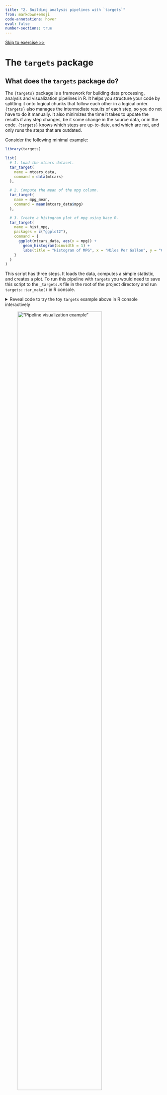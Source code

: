 ```yaml
---
title: "2. Building analysis pipelines with `targets`"
from: markdown+emoji
code-annotations: hover
eval: false
number-sections: true
---
```


[Skip to exercise \>\>](#exercise)

# The `targets` package {#targets}

## What does the `targets` package do?

The `{targets}` package is a framework for building data processing, analysis and visualization pipelines in R. It helps you structure your code by splitting it onto logical chunks that follow each other in a logical order. `{targets}` also manages the intermediate results of each step, so you do not have to do it manually. It also minimizes the time it takes to update the results if any step changes, be it some change in the source data, or in the code. `{targets}` knows which steps are up-to-date, and which are not, and only runs the steps that are outdated.

Consider the following minimal example:

```r
library(targets)

list(
  # 1. Load the mtcars dataset.
  tar_target(
    name = mtcars_data,
    command = data(mtcars)
  ),

  # 2. Compute the mean of the mpg column.
  tar_target(
    name = mpg_mean,
    command = mean(mtcars_data$mpg)
  ),

  # 3. Create a histogram plot of mpg using base R.
  tar_target(
    name = hist_mpg,
    packages = c("ggplot2"),
    command = {
      ggplot(mtcars_data, aes(x = mpg)) +
        geom_histogram(binwidth = 1) +
        labs(title = "Histogram of MPG", x = "Miles Per Gallon", y = "Count")
    }
  )
)
```

This script has three steps. It loads the data, computes a simple statistic, and creates a plot. To run this pipeline with `targets` you would need to save this script to the `_targets.R` file in the root of the project directory and run `targets::tar_make()` in R console.

<details>
<summary>Reveal code to try the toy `targets` example above in R console interactively</summary>

To quickly run the pipeline above in R console without setting up `targets` properly and creating an R script file, you can use the code below, that can be pasted in to the R console (and it will make the pipeline run in a temporary directory):

```r
library(targets)
tar_dir({
  tar_script({
    library(targets)
    list(
      # Load the mtcars dataset.
      tar_target(mtcars_data, mtcars),
      
      # Compute the mean of the mpg column.
      tar_target(mpg_mean, mean(mtcars_data$mpg)),
      
      # Create a histogram plot of mpg using base R.
      # The plot is saved as a PNG file and the filename is returned.
      tar_target(plot_mpg, {
        png("hist_mpg.png")  # Open a PNG device.
        hist(mtcars_data$mpg,
             breaks = "Sturges",
             main = "Histogram of MPG",
             xlab = "Miles Per Gallon",
             ylab = "Frequency",
             col = "lightblue")
        dev.off()  # Close the device.
        "hist_mpg.png"  # Return the filename as the target value.
      })
    )
  }, ask = FALSE)
  
  # Run all targets defined in the pipeline.
  tar_make()

})
```

You will get output similar to this:

```r
▶ dispatched target mtcars_data
● completed target mtcars_data [0 seconds, 1.225 kilobytes]
▶ dispatched target plot_mpg
● completed target plot_mpg [0.011 seconds, 65 bytes]
▶ dispatched target mpg_mean
● completed target mpg_mean [0 seconds, 52 bytes]
▶ ended pipeline [0.059 seconds]
```

It would mean that all steps have been executed successfully.

Similarly, if you add `tar_visnetwork()` after `tar_make()`, you will get a visualization of the pipeline:

```r
library(targets)
tar_dir({
  tar_script({
    library(targets)
    list(
      # Load the mtcars dataset.
      tar_target(mtcars_data, mtcars),
      
      # Compute the mean of the mpg column.
      tar_target(mpg_mean, mean(mtcars_data$mpg)),
      
      # Create a histogram plot of mpg using base R.
      # The plot is saved as a PNG file and the filename is returned.
      tar_target(plot_mpg, {
        png("hist_mpg.png")  # Open a PNG device.
        hist(mtcars_data$mpg,
             breaks = "Sturges",
             main = "Histogram of MPG",
             xlab = "Miles Per Gallon",
             ylab = "Frequency",
             col = "lightblue")
        dev.off()  # Close the device.
        "hist_mpg.png"  # Return the filename as the target value.
      })
    )
  }, ask = FALSE)
  
  # Run all targets defined in the pipeline.
  tar_make()
  tar_visnetwork()
})

```

You would get output similar to the one in the @fig-mtcars-visnet below.
</details>

!["Pipeline visualization example"](media/images/mtcars-visnet.png){#fig-mtcars-visnet width=80%}

As you can see in @fig-mtcars-visnet, `{targets}` knows that the summary statistic and the plot depend on the data. If you were to change the first step of the pipeline, then the next time you ask `{targets}` to update the pipeline, it would only run steps two and three. If, however, instead of changing the data, you changed the code for the plot (e.g. change the title), then the pipeline would only re-run step three. This way, you do not have to manually keep track of what might have changed in the data or the code, or, in more complex pipelines, in the intermediate data (such as cross-validation folds for machine learning models) - `{targets}` will figure it out for you.

# Exercise {#exercise}

## Goal

The goal of this exercise is to use the project folder that you have set up in the previous exercise with `{renv}` to create a simple analysis pipeline using `{targets}`.

::: {.callout-note}
If you have not successfully completed the previous exercise, you can start the current one by downloading the repository [https://github.com/e-kotov/2025-mpidr-workflows-reference-01](https://github.com/e-kotov/2025-mpidr-workflows-reference-01){target="_blank"} and extracting it to your computer.
:::

## Instructions

## Open the project folder in your editor

Open either your own project, or our reference project snapshot form the Note above.

If you open your own project, you should see in the R console:

```r
- Project 'path/on/your/computer/to/your/project' loaded. [renv 1.1.1]
```

If you open our reference project, you should see in the R console:

```r
OK
- Installing renv  ... OK

- Project 'path/on/your/computer/2025-mpidr-workflows-reference-01' loaded. [renv 1.1.1]
- One or more packages recorded in the lockfile are not installed.
- Use `renv::status()` for more details.
```

::: {.callout-note}
The reason you will see that the packages are not installed, is because the library of R packages is specific to an operating system and is considered as a disposable storage. By default, it is not pushed to GitHub. Therefore, when you copy such project from GitHub, you don't have the packages, but you have all the files to restore the packages as required by the `renv.lock` file.
:::

## Restore (install) the R packages in the project

### In your own project

In your own project, you need to run:

```r
renv::status()
```

This is to make sure that all the packages are installed in the project. If any packages are still missing, see the step below.

### In our reference project

If you are working in our reference project from [https://github.com/e-kotov/2025-mpidr-workflows-reference-01](https://github.com/e-kotov/2025-mpidr-workflows-reference-01){target="_blank"}, you need to run:

```r
renv::restore()
```

After you confirm, you should see the package installation process.

Once the installation finishes, to make sure you have successfully installed all packages, run:

```r
renv::status()
```

You should get something like this:

```r
No issues found -- the project is in a consistent state.
```

## Setup the `{targets}` pipeline

You could of course create a `targets` pipeline manually, but there is a handy R function to initialize a template for you:

```r
targets::use_targets()
```

Agree to that and `{renv}` will take over again to install a new package. Don't forget to add it to the `renv.lock` file with `renv::snapshot()` later.

Once this is done, you should get a new file `_targets.R` in the root of your project folder.

## Explore the sample pipeline

Before editing the `_targets.R` file, explore the pipeline that is already defined in the file.

First, run this to see the interactive graph of the pipeline (you will need to agree to install `visNetwork` package when you run this for the first time, run the command again if you still don't see the visualisation in the viewer):

```r
targets::tar_visnetwork()
```

You will see that all steps are currently outdated.

Now you can runn all the steps in the pipeline:

```r
targets::tar_make()
```

Notice that you a new folder called `_targets` is created in the project folder. This is where the output of the pipeline will be stored as well as some metadata.

If you run `targets::tar_visnetwork()` again, you will find all steps are now up-to-date.

Now you can inspect in the `R` console the results of each step. You do not need to think where each output is saved, as all outputs are always stored in the `_targets` folder and are accessible by their name. For example:

```r
tmp_object <- targets::tar_read(data)
print(tmp_object)
rm(tmp_object)
```

This will read the `data` object that is the output of the first step of the example pipeline and print it to the console. Finally, we also remove this object from the workspace to keep it clean.

You may also load the object `data` with its name directly into the workspace with:

```r
targets::tar_load(data)
```

```r
ls()
```

```r
[1] "data"
```

Now clean the workspace/environment:

```r
rm(list = ls())
```

To delete saved outputs of all or certain (see the [documentation](https://docs.ropensci.org/targets/reference/tar_destroy.html){target="_blank"}) steps, run:

```r
targets::tar_destroy()
```

To delete the saved results of steps that you might have deleted and will not use anymore, you could run:

```r
targets::tar_prune()
```

## Adjust `targets` settings

Feel free to remove most of the comments in the example `_targets.R` file, espetially the ones regarding the targets options. We recommend you do set the options as follows:

```r
tar_option_set(
  format = "qs"
)
```

The `qs`/`qs2` format is a faster and more space efficient alternative to `rds` format. You can read more about it in the [`qs2` documentation](https://github.com/qsbase/qs2?tab=readme-ov-file#single-threaded). This will be the format that `targets` uses to save the output of each step of the pipeline, unless you specify `format = 'file'`, or set it to something else in the specicfic `tar_target()` step.

::: {.callout-note}
You might also notice that we suggest to remove the `packages` option from `tar_option_set()` that was originally there. This is because it is much safer to specify the packages you need in each `tar_target()` step individually. This might seem like a lot of work, but it it has many advatanges:

- Each step runs much faster, as unnecessary packages are not loaded.
- You can prevent potential package conflicts. In big projects with hundreds of packages, some packages may not work well when loaded simultaneously (which would happen if you specify the `packages` option globally for all steps).
- It is much easier to debug, as you can see which packages are loaded at each step.
:::

For more `targets` options, you can see the documentation for [`tar_option_set()`](https://docs.ropensci.org/targets/reference/tar_option_set.html){target="_blank"}.

## Analysis step 1 - Get the data {#step1-get-data}

See the code in Jonas's repository at [https://github.com/jschoeley/openscience25/tree/main/layer2-communal/example_2-1](https://github.com/jschoeley/openscience25/tree/main/layer2-communal/example_2-1){target="_blank"}.

Let us try to implement the steps from his code in a `targets` pipeline. We will guide you through the first pipeline step together.

### Wrap data download step into a function

We first need to implement the data download step found in [https://github.com/jschoeley/openscience25/blob/main/layer2-communal/example_2-1/code/10-download_input_data_from_zenodo.R](https://github.com/jschoeley/openscience25/blob/main/layer2-communal/example_2-1/code/10-download_input_data_from_zenodo.R){target="_blank"}.

We will keep all functions that implement the steps in a separate folder called `R`. Create this folder manually and create a file called `10-download_input_data_from_zenodo.R` in it. Copy the code from Jonas's repository and save it in this new file, but convert it to a function that we could call from the `targets` pipeline. Compared to Jonas's original code, this function needs to make sure that the folder for the file downloads exists and also return the paths to the downloaded data files. See the suggested function below:

```r
# Download analysis input data from Zenodo
download_files_from_zenodo <- function(
  data_folder = "data"
) {
  # make sure the data folder exists
  if (!dir.exists(data_folder)) {
    dir.create(data_folder, recursive = TRUE)
  }

  # download the files
  download.file(
    url = 'https://zenodo.org/records/15033155/files/10-euro_education.csv?download=1',
    destfile = paste0(data_folder, "/10-euro_education.csv")
  )

  download.file(
    url = 'https://zenodo.org/records/15033155/files/10-euro_sectors.csv?download=1',
    destfile = paste0(data_folder, "/10-euro_sectors.csv")
  )

  download.file(
    url = 'https://zenodo.org/records/15033155/files/10-euro_geo_nuts2.rds?download=1',
    destfile = paste0(data_folder, "/10-euro_geo_nuts2.rds")
  )

  # find the downloaded files
  data_from_zenodo <- list.files("data", full.names = TRUE)

  # return the list of files
  return(data_from_zenodo)
}
```

Compare this to the original code from Jonas's repository at [https://github.com/jschoeley/openscience25/blob/main/layer2-communal/example_2-1/code/10-download_input_data_from_zenodo.R](https://github.com/jschoeley/openscience25/blob/main/layer2-communal/example_2-1/code/10-download_input_data_from_zenodo.R){target="_blank"}.

Now, to implement this first step into the pipeline, let us find the list of steps in the end of the `_targets.R` file, it's the one where all the steps are listed, each starting with `tar_target()`.

Remove all the example steps and insert your own:

```r
list(
  # download files from zenodo
  tar_target(
    name = data_from_zenodo,
    command = download_files_from_zenodo(
      data_folder = "data"
    ),
    format = "file"
  )
)
```

Notice that we have added `format = "file"` to our first step. This means that `targets` should expect not a generic `R` object like a `data.frame`, `list`, or `vector` as on output of the `download_files_from_zenodo()` function, but a vector of files. This is useful for actions such as file downloads, as `targets` will be checking on it's own if all expected files are actually downloaded.

The final step is to inform `targets` that we want to run the pipeline by executing the `targets::tar_make()`.

### Download files by executing the pipeline

Now you can run the pipeline by executing:

```r
targets::tar_make()
```

You should get something like this:

```r
▶ dispatched target data_from_zenodo
trying URL 'https://zenodo.org/records/15033155/files/10-euro_education.csv?download=1'
Content type 'text/plain; charset=utf-8' length 11150 bytes (10 KB)
==================================================
downloaded 10 KB

trying URL 'https://zenodo.org/records/15033155/files/10-euro_sectors.csv?download=1'
Content type 'text/plain; charset=utf-8' length 20626 bytes (20 KB)
================================
downloaded 20 KB

trying URL 'https://zenodo.org/records/15033155/files/10-euro_geo_nuts2.rds?download=1'
Content type 'application/octet-stream' length 261344 bytes (255 KB)
=======
downloaded 255 KB

● completed target data_from_zenodo [0.894 seconds, 293.12 kilobytes]
▶ ended pipeline [0.94 seconds]
```

The pipeline downloaded the files from Zenodo and will save them into the `data` folder. You can now use the downloaded files in the next steps of the pipeline.

Make an interactive graph of the pipeline:

```r
targets::tar_visnetwork()
```


You should see a network similar to the one in @fig-ex-02-targets-zenodo-data.png.

!["Up to date workflow including getting the data and producing the basemap"](media/images/ex-02-targets-zenodo-data.png){#fig-ex-02-targets-zenodo-data.png}



::: {.callout-note}
One thing to try, is to manually delete any one of the downloaded files and run the `targets::tar_visnetwork()` function. You will then see that one of the steps is outdated, as `targets` knows from the first run that it needs to keep track of files and it has noted the file signatures.
:::

### Add data folder to `.gitignore`

As the data is preserved at Zenodo, and as it is bad practice to store data in the git repository, we should add the `data` folder to the `.gitignore` file. You can do this by executing the following command in the `R` console:

```r
usethis::use_git_ignore("data")
```

This will create a new `.gitignore` file in the root of the project (in case it did not exist) and add the `data` folder there. Now `git` tools will not prompt you to commit the `data` folder and it will never be pushed to GitHub or other remote repository you are using.



## Analysis step 2 - Create background map

Now let us add a new step that creates background map that will be re-used in all of the plots me can create following the code in Jonas's repository. We will look at the code in [https://github.com/jschoeley/openscience25/blob/main/layer2-communal/example_2-1/code/20-create_european_backgroundmap.R](https://github.com/jschoeley/openscience25/blob/main/layer2-communal/example_2-1/code/20-create_european_backgroundmap.R){target="_blank"} and adjust it to be a `targets` step executed by `tar_target()`.

Because the code there uses [`_config.yaml`](https://github.com/jschoeley/openscience25/blob/main/layer2-communal/example_2-1/code/_config.yaml){target="_blank"} to customize the plots, you will need to [download](https://github.com/jschoeley/openscience25/raw/refs/heads/main/layer2-communal/example_2-1/code/_config.yaml){target="_blank"} it and put into your project, e.g. into `config` folder.

We will also break down the code into steps, as it makes sense to isolate the code for downloading the data from Natural Earth into a separate function.

#### Step 2.1 Download Natural Earth data

Look at [the corresponding lines](https://github.com/jschoeley/openscience25/blob/9efc85e2dad9b2d1cc05da2d257c5dad01a97276/layer2-communal/example_2-1/code/20-create_european_backgroundmap.R#L28C1-L42C39){target="_blank"} in Jonas's code:

```r
# Download Eurasian geodata ---------------------------------------
eura_sf <-
  # download geospatial data for European, Asian and African countries
  ne_countries(continent = c('europe', 'asia', 'africa'),
               returnclass = 'sf', scale = 10) %>%
  # project to crs suitable for Europe
  st_transform(crs = config$crs) %>%
  # merge into single polygon
  st_union(by_feature = FALSE) %>%
  # crop to Europe
  st_crop(xmin = config$eurocrop$xmin,
          xmax = config$eurocrop$xmax,
          ymin = config$eurocrop$ymin,
          ymax = config$eurocrop$ymax)
```

We will rewrite it as a following function:

```r
# Download Eurasian geodata ---------------------------------------
download_ne_data <- function(
  crs, xmin, xmax, ymin, ymax
) {
  eura_sf <-
    # download geospatial data for European, Asian and African countries
    rnaturalearth::ne_countries(
      continent = c('europe', 'asia', 'africa'),
      returnclass = 'sf',
      scale = 10
    ) |>
    # project to crs suitable for Europe
    sf::st_transform(crs = crs) |>
    # merge into single polygon
    sf::st_union(by_feature = FALSE) |>
    # crop to Europe
    sf::st_crop(xmin = xmin, xmax = xmax, ymin = ymin, ymax = ymax)

  return(eura_sf)
}
```

As you can see, we got rid of the references to `yaml` file, which is one of the ways to approach it. Any preferences previously set in yaml file are now set in the function parameters.

We also prefixed each function call with a package name. We do this to be more aware of which packages we use in each function to minimize the potential for conflicts.

In the list of `targets` steps we will add the call as follows:

```r
tar_target(
  name = eura_sf,
  packages = c("rnaturalearth", "sf"),
  command = download_ne_data(
    crs = 3035,
    xmin = 25.0e+5,
    xmax = 75.0e+5,
    ymin = 13.5e+5,
    ymax = 54.5e+5
  )
)
```

Note that:

- We specified the `packages` argument for an individual target step.
- We did not specify the `format = "file"`, so by default it will be `qs2` format, as specified above in `tar_option_set()`.

::: {.callout-note}
As you might have noticed, we set the name of the `targets` step as `eura_sf`, and we also return an object called `eura_sf` from the `download_ne_data()` function. These names do NOT have to match, as in larger projects functions may be reused multiple times and they may have more generic uses and therefore return different output to different targets based on their input parameters. In this case, we are just naming the objects in the same way for convenience.
:::

Test the `targets` pipeline by running it and making an interactive graph:

```r
targets::tar_make()
targets::tar_visnetwork()
```

You should see a network similar to the one in @fig-ex-02-targets-ne-data.

!["Up to date workflow including getting the data and producing the basemap"](media/images/ex-02-targets-ne-data.png){#fig-ex-02-targets-ne-data}




## Step 2.2 Wrap background map creation step into a function

Create a file `20-create_european_backgroundmap.R` in `R` subfolder of your project.

Look at [the first few lines](https://github.com/jschoeley/openscience25/blob/9efc85e2dad9b2d1cc05da2d257c5dad01a97276/layer2-communal/example_2-1/code/20-create_european_backgroundmap.R#L15-L26){target="_blank"} in Jonas's code, just after the `library()` calls (which we will look at later).

Original lines:

```r
# input and output paths
paths <- list()
paths$input <- list(
  config = './code/_config.yaml'
  
)
paths$output <- list(
  euro_basemap.rds = './data/20-euro_basemap.rds'
)

# global configuration
config <- read_yaml(paths$input$config)
```

We do not nede to use any of these lines anymore. Previously we had to specify where to save the base map in `paths$output`. With `targets`, we do not need to manually keep track where we save intermediate results and wether or not they are up to date. Instead of saving the file at the path specified in `paths$output`, we will just return an `R` object from the function called by a particular `targets` step and it will be stored automatically for us in `_targets/objects` folder. We do not need the `_config.yaml` here anymore, as it did not contain any variables that would affect the basemap creation.

We only need [the lines](https://github.com/jschoeley/openscience25/blob/9efc85e2dad9b2d1cc05da2d257c5dad01a97276/layer2-communal/example_2-1/code/20-create_european_backgroundmap.R#L44C1-L53C15){target="_blank"} that create a `ggplot2` plot object with the basemap:

```r
# Draw a basemap of Europe ----------------------------------------
euro_basemap <-
  ggplot(eura_sf) +
  geom_sf(
    aes(geometry = geometry),
    color = NA, fill = 'grey90'
  ) +
  coord_sf(expand = FALSE, datum = NA) +
  theme_void()
```

And we rewrite these as a function:

```r
# Draw a basemap of Europe ----------------------------------------
create_european_backgroundmap <- function(
  eura_sf
) {
  # eura_sf <- targets::tar_read(eura_sf) # for debug

  euro_basemap <-
    ggplot2::ggplot(eura_sf) +
    ggplot2::geom_sf(
      aes(geometry = geometry),
      color = NA,
      fill = 'grey90'
    ) +
    ggplot2::coord_sf(expand = FALSE, datum = NA) +
    ggplot2::theme_void()

  return(euro_basemap)
}
```

Notice that we pass `eura_sf` object that we created with `targets` step that executed `download_ne_data()` and we return the `ggplot2` object `euro_basemap` that should be reused in the next steps for creating the maps.

We also added explicit `ggplot2::` prefixes to relevant functions. This is optional, as we will specify that we need `ggplot2` package for this function in the `targets` pipeline, but this also helps to debug the function quickly.

To run the code in this function manually, you can use the commented out line `eura_sf <- targets::tar_read(eura_sf)` to quickly load the `eura_sf` object (assuming you have previously ran the `targets` pipeline and it is saved in the `targets/ojects` storage).

Now let us add a `targets` step to the pipeline:

```r
tar_target(
  name = euro_basemap,
  packages = c("ggplot2"),
  command = create_european_backgroundmap(
    eura_sf = eura_sf
  )
)
```

Test the targets pipeline by running it and making an interactive graph:

```r
targets::tar_make()
targets::tar_visnetwork()
```

You should see a network similar to the one in @fig-ex-02-targets-eubasemap-done.

!["Up to date workflow including getting the data and producing the basemap"](media/images/ex-02-targets-eubasemap-done.png){#fig-ex-02-targets-eubasemap-done}

Now if you run `targets::tar_read(euro_basemap)`, you should get a plot of the basemap (see @fig-ex-02-targets-euro-basemap):

![The figure to be expected as output of `targets::tar_read(euro_basemap)`](media/images/ex-02-targets-euro-basemap.png){#fig-ex-02-targets-euro-basemap}

## Next steps

Now you it is up to you to adapt the code from one of the R scripts that create maps (`30-plot_figure_1.R`, `31-plot_figure_2.R`, `32-plot_figure_3.R`) in Jonas's repository at [https://github.com/jschoeley/openscience25/tree/main/layer2-communal/example_2-1/code](https://github.com/jschoeley/openscience25/tree/main/layer2-communal/example_2-1/code){target="_blank"}. in the same way we did above. We would suggest that because these plots are final output images, instead of returning `ggplot2` objects from the plot making functions, you save the plots to files and return the path to the file, like we did with the [step that downloaded the data from Zenodo](#step1-get-data).
